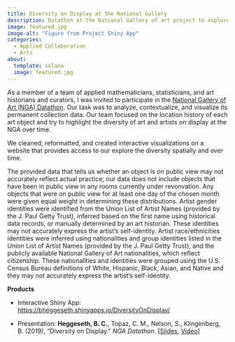 ```yaml
---
title: Diversity on Display at the National Gallery
description: Datathon at the National Gallery of art project to explore diversity of artists on display.
image: featured.jpg
image-alt: "Figure from Project Shiny App"
categories:
  - Applied Collaboration
  - Arts
about: 
  template: solana
  image: featured.jpg
---
```


As a member of a team of applied mathematicians, statisticians, and art historians and curators, I was invited to participate in the [National Gallery of Art (NGA) Datathon](https://www.nga.gov/press/2019/datathon.html). Our task was to analyze, contextualize, and visualize its permanent collection data. Our team focused on the location history of each art object and try to highlight the diversity of art and artists on display at the NGA over time.

We cleaned, reformatted, and created interactive visualizations on a website that provides access to our explore the diversity spatially and over time.

The provided data that tells us whether an object is on public view may not accurately reflect actual practice; our data does not include objects that have been in public view in any rooms currently under revonvation. Any objects that were on public view for at least one day of the chosen month were given equal weight in determining these distributions. Artist gender identities were identified from the Union List of Artist Names (provided by the J. Paul Getty Trust), inferred based on the first name using historical data records, or manually determined by an art historian. These identities may not accurately express the artist's self-identity. Artist race/ethnicities identities were inferred using nationalities and group identities listed in the Union List of Artist Names (provided by the J. Paul Getty Trust), and the publicly available National Gallery of Art nationalities, which reflect citizenship. These nationalities and identities were grouped using the U.S. Census Bureau definitions of White, Hispanic, Black, Asian, and Native and they may not accurately express the artist's self-identity.

**Products**

-   Interactive Shiny App: <https://bheggeseth.shinyapps.io/DiversityOnDisplay/>

-   Presentation: **Heggeseth, B. C.**, Topaz, C. M., Nelson, S., Klingenberg, B. (2019), "Diversity on Display." *NGA Datathon*. \[[Slides](https://www.nga.gov/content/dam/ngaweb/press/2019/datathon/team-4.pdf), [Video](https://www.youtube.com/watch?v=PGSNieRw_go)\]
